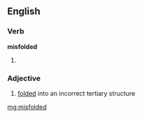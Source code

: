 ==English==

===Verb===
'''misfolded'''

# {{past of|[[misfold]]}}

===Adjective===
{{en-adj}}

# {{context|of a protein or nucleic acid}} [[folded]] into an incorrect tertiary structure

[[mg:misfolded]]